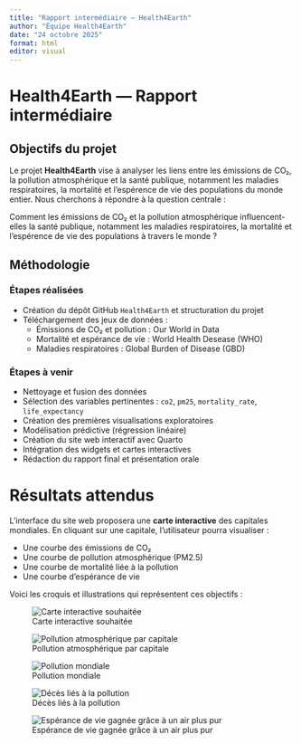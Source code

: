 ```yaml
---
title: "Rapport intermédiaire — Health4Earth"
author: "Équipe Health4Earth"
date: "24 octobre 2025"
format: html
editor: visual
---
```


# Health4Earth — Rapport intermédiaire

## Objectifs du projet

Le projet **Health4Earth** vise à analyser les liens entre les émissions de CO₂, la pollution atmosphérique et la santé publique, notamment les maladies respiratoires, la mortalité et l'espérence de vie des populations du monde entier. Nous cherchons à répondre à la question centrale :

Comment les émissions de CO₂ et la pollution atmosphérique influencent-elles la santé publique, notamment les maladies respiratoires, la mortalité et l'espérence de vie des populations à travers le monde ?

## Méthodologie

### Étapes réalisées

- Création du dépôt GitHub `Health4Earth` et structuration du projet
- Téléchargement des jeux de données :
  - Émissions de CO₂ et pollution : Our World in Data
  - Mortalité et espérance de vie : World Health Desease (WHO)
  - Maladies respiratoires : Global Burden of Disease (GBD)
  
### Étapes à venir
- Nettoyage et fusion des données
- Sélection des variables pertinentes : `co2`, `pm25`, `mortality_rate`, `life_expectancy`
- Création des premières visualisations exploratoires
- Modélisation prédictive (régression linéaire)
- Création du site web interactif avec Quarto
- Intégration des widgets et cartes interactives
- Rédaction du rapport final et présentation orale


# Résultats attendus

L’interface du site web proposera une **carte interactive** des capitales mondiales. En cliquant sur une capitale, l’utilisateur pourra visualiser :

- Une courbe des émissions de CO₂
- Une courbe de pollution atmosphérique (PM2.5)
- Une courbe de mortalité liée à la pollution
- Une courbe d’espérance de vie

Voici les croquis et illustrations qui représentent ces objectifs :

![Carte interactive souhaitée](/c/Users/dmago/Documents/projet/docs/Carte_Interactive_Souhaitee.png)

![Pollution atmosphérique par capitale](/c/Users/dmago/Documents/projet/docs/Air_Pollution_Per_Capital.jpg)

![Pollution mondiale](/c/Users/dmago/Documents/docs/projet/Air-Pollution-Around-the-World.jpg)

![Décès liés à la pollution](/c/Users/dmago/Documents/docs/projet/Die_Of_Air_pollution.jpg)

![Espérance de vie gagnée grâce à un air plus pur](/c/Users/dmago/Documents/projet/docs/Life_Expectancy_From_Cleaner_Air.jpg)
